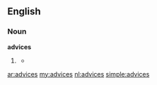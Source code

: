 ==English==
===Noun===
'''advices'''
#{{obsolete}} {{plural of|advice}}
#*{{quote-book|1869|title=The Discipline of the Society of Friends of Iowa Yearly Meeting|author=Society of Friends Iowa Yearly Meeting|page=65|url=http://books.google.com/books?id=sCfE6F3ldFYC&pg=PA65&dq=advices&num=100
|passage=It is desired that the following advices be deliberately read in each subordinate select meeting, at least once in the year:}}

[[ar:advices]]
[[my:advices]]
[[nl:advices]]
[[simple:advices]]